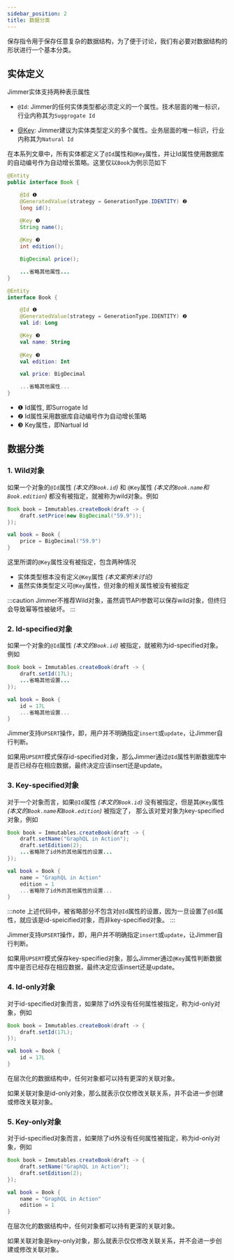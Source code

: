 ```yaml
---
sidebar_position: 2
title: 数据分类 
---
```



保存指令用于保存任意复杂的数据结构，为了便于讨论，我们有必要对数据结构的形状进行一个基本分类。

## 实体定义

Jimmer实体支持两种表示属性

-   `@Id`: Jimmer的任何实体类型都必须定义的一个属性。技术层面的唯一标识，行业内称其为`Suggrogate Id`

-   [@Key](../../mapping/advanced/key): Jimmer建议为实体类型定义的多个属性。业务层面的唯一标识，行业内称其为`Natural Id`

在本系列文章中，所有实体都定义了`@Id`属性和`@Key`属性，并让Id属性使用数据库的自动编号作为自动增长策略。这里仅以`Book`为例示范如下

<Tabs groupId="language">
<TabItem value="java" label="Java">

```java title="Book.java"
@Entity
public interface Book {

    @Id ❶
    @GeneratedValue(strategy = GenerationType.IDENTITY) ❷
    long id();

    @Key ❸
    String name();
    
    @Key ❸
    int edition();

    BigDecimal price();

    ...省略其他属性...
}
```

</TabItem>
<TabItem value="kotlin" label="Kotlin">

```kotlin title="Book.kt"
@Entity
interface Book {

    @Id ❶
    @GeneratedValue(strategy = GenerationType.IDENTITY) ❷
    val id: Long

    @Key ❸
    val name: String
    
    @Key ❸
    val edition: Int

    val price: BigDecimal

    ...省略其他属性...
}
```

</TabItem>
</Tabs>

-   ❶ Id属性, 即Surrogate Id
-   ❷ Id属性采用数据库自动编号作为自动增长策略
-   ❸ Key属性，即Nartual Id

## 数据分类

### 1. Wild对象

如果一个对象的`@Id`属性 *(本文的`Book.id`)* 和 `@Key`属性 *(本文的`Book.name`和`Book.edition`)* 都没有被指定，就被称为wild对象。例如

<Tabs groupId="language">
<TabItem value="java" label="Java">

```java
Book book = Immutables.createBook(draft -> {
    draft.setPrice(new BigDecimal("59.9"));
});
```

</TabItem>
<TabItem value="kotlin" label="Kotlin">

```kotlin
val book = Book {
    price = BigDecimal("59.9")
}
```

</TabItem>
</Tabs>

这里所谓的`@Key`属性没有被指定，包含两种情况

-   实体类型根本没有定义`@Key`属性 *(本文案例未讨论)*
-   虽然实体类型定义可`@Key`属性，但对象的相关属性被没有被指定

:::caution
Jimmer不推荐Wild对象，虽然调节API参数可以保存wild对象，但终归会导致幂等性被破坏。
:::

### 2. Id-specified对象

如果一个对象的`@Id`属性 *(本文的`Book.id`)* 被指定，就被称为id-specified对象。例如

<Tabs groupId="language">
<TabItem value="java" label="Java">

```java
Book book = Immutables.createBook(draft -> {
    draft.setId(17L);
    ...省略其他设置...
});
```

</TabItem>
<TabItem value="kotlin" label="Kotlin">

```kotlin
val book = Book {
    id = 17L
    ...省略其他设置...
}
```

</TabItem>
</Tabs>

Jimmer支持`UPSERT`操作，即，用户并不明确指定`insert`或`update`，让Jimmer自行判断。

如果用`UPSERT`模式保存id-specified对象，那么Jimmer通过`@Id`属性判断数据库中是否已经存在相应数据，最终决定应该insert还是update。

### 3. Key-specified对象

对于一个对象而言，如果`@Id`属性 *(本文的`Book.id`)* 没有被指定，但是其`@Key`属性 *(本文的`Book.name`和`Book.edition`)* 被指定了，
那么该对爱对象为key-specified对象，例如

<Tabs groupId="language">
<TabItem value="java" label="Java">

```java
Book book = Immutables.createBook(draft -> {
    draft.setName("GraphQL in Action");
    draft.setEdition(2);
    ...省略除了id外的其他属性的设置...
});
```

</TabItem>
<TabItem value="kotlin" label="Kotlin">

```kotlin
val book = Book {
    name = "GraphQL in Action"
    edition = 1
    ...省略除了id外的其他属性的设置...
}
```

</TabItem>
</Tabs>

:::note
上述代码中，被省略部分不包含对`@Id`属性的设置，因为一旦设置了`@Id`属性，就应该是id-speicified对象，而非key-specified对象。
:::

Jimmer支持`UPSERT`操作，即，用户并不明确指定`insert`或`update`，让Jimmer自行判断。

如果用`UPSERT`模式保存key-specified对象，那么Jimmer通过`@Key`属性判断数据库中是否已经存在相应数据，最终决定应该insert还是update。

### 4. Id-only对象

对于id-specified对象而言，如果除了id外没有任何属性被指定，称为id-only对象，例如

<Tabs groupId="language">
<TabItem value="java" label="Java">

```java
Book book = Immutables.createBook(draft -> {
    draft.setId(17L);
});
```

</TabItem>
<TabItem value="kotlin" label="Kotlin">

```kotlin
val book = Book {
    id = 17L
}
```

</TabItem>
</Tabs>

在层次化的数据结构中，任何对象都可以持有更深的关联对象。

如果关联对象是id-only对象，那么就表示仅仅修改关联关系，并不会进一步创建或修改关联对象。

### 5. Key-only对象

对于id-specified对象而言，如果除了id外没有任何属性被指定，称为id-only对象，例如

<Tabs groupId="language">
<TabItem value="java" label="Java">

```java
Book book = Immutables.createBook(draft -> {
    draft.setName("GraphQL in Action");
    draft.setEdition(2);
});
```

</TabItem>
<TabItem value="kotlin" label="Kotlin">

```kotlin
val book = Book {
    name = "GraphQL in Action"
    edition = 1
}
```

</TabItem>
</Tabs>

在层次化的数据结构中，任何对象都可以持有更深的关联对象。

如果关联对象是key-only对象，那么就表示仅仅修改关联关系，并不会进一步创建或修改关联对象。
